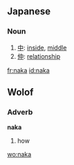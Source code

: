 ==Japanese==
===Noun===
{{ja-noun|r|hira=なか}}
#[[中]]: [[inside]], [[middle]]
#[[仲]]: [[relationship]]

[[fr:naka]]
[[id:naka]]

==Wolof==

===Adverb===
'''naka'''

# how

[[wo:naka]]